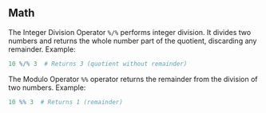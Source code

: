 ## Math

The Integer Division Operator `%/%` performs integer division. It divides two numbers and returns the whole number part of the quotient, discarding any remainder. Example:

```r
10 %/% 3  # Returns 3 (quotient without remainder)
```

The Modulo Operator `%%` operator returns the remainder from the division of two numbers. Example:

```r
10 %% 3  # Returns 1 (remainder)
```
